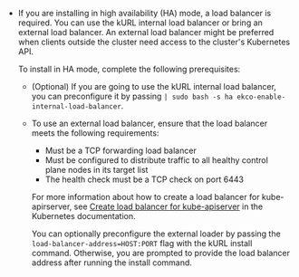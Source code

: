 - If you are installing in high availability (HA) mode, a load balancer is required. You can use the kURL internal load balancer or bring an external load balancer. An external load balancer might be preferred when clients outside the cluster need access to the cluster's Kubernetes API.

  To install in HA mode, complete the following prerequisites:
  - (Optional) If you are going to use the kURL internal load balancer, you can preconfigure it by passing `| sudo bash -s ha ekco-enable-internal-load-balancer`.
  - To use an external load balancer, ensure that the load balancer meets the following requirements:
    - Must be a TCP forwarding load balancer
    - Must be configured to distribute traffic to all healthy control plane nodes in its target list
    - The health check must be a TCP check on port 6443
    
    For more information about how to create a load balancer for kube-apirserver, see [Create load balancer for kube-apiserver](https://kubernetes.io/docs/setup/production-environment/tools/kubeadm/high-availability/#create-load-balancer-for-kube-apiserver) in the Kubernetes documentation.
  
    You can optionally preconfigure the external loader by passing the `load-balancer-address=HOST:PORT` flag with the kURL install command. Otherwise, you are prompted to provide the load balancer address after running the install command.